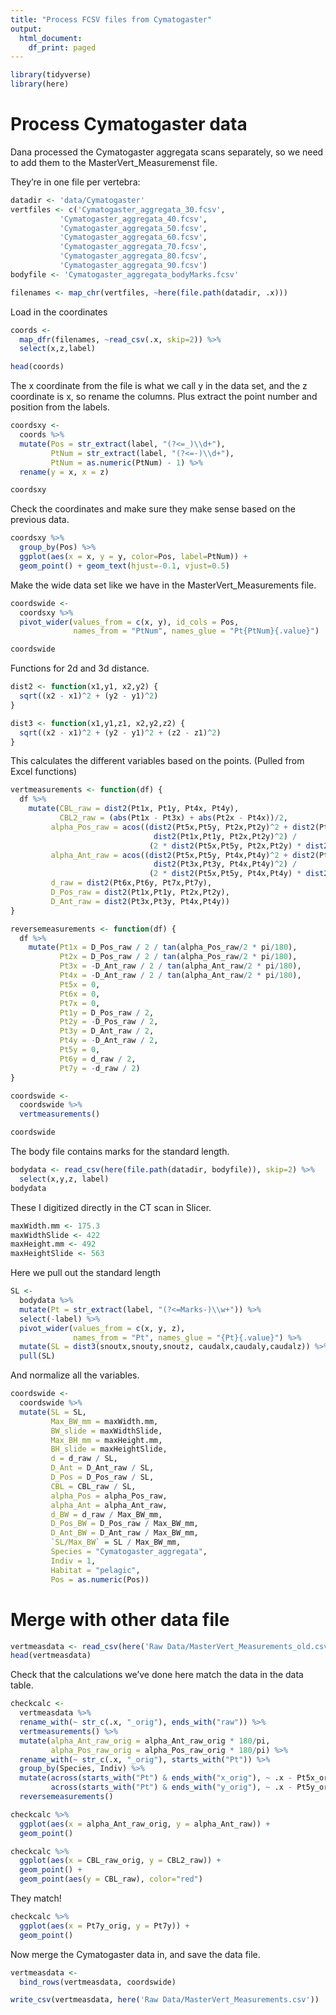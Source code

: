 ```yaml
---
title: "Process FCSV files from Cymatogaster"
output:
  html_document:
    df_print: paged
---
```


```r
library(tidyverse)
library(here)
```

# Process Cymatogaster data

Dana processed the Cymatogaster aggregata scans separately, so we need to add them to the MasterVert_Measuremenst file.

They're in one file per vertebra:
```r
datadir <- 'data/Cymatogaster'
vertfiles <- c('Cymatogaster_aggregata_30.fcsv',
           'Cymatogaster_aggregata_40.fcsv',
           'Cymatogaster_aggregata_50.fcsv',
           'Cymatogaster_aggregata_60.fcsv',
           'Cymatogaster_aggregata_70.fcsv',
           'Cymatogaster_aggregata_80.fcsv',
           'Cymatogaster_aggregata_90.fcsv')
bodyfile <- 'Cymatogaster_aggregata_bodyMarks.fcsv'
```

```r
filenames <- map_chr(vertfiles, ~here(file.path(datadir, .x)))
```

Load in the coordinates
```r
coords <-
  map_dfr(filenames, ~read_csv(.x, skip=2)) %>%
  select(x,z,label)
```

```r
head(coords)
```
The x coordinate from the file is what we call y in the data set, and the z coordinate is x, so rename the columns. Plus extract the point number and position from the labels.
```r
coordsxy <-
  coords %>%
  mutate(Pos = str_extract(label, "(?<=_)\\d+"),
         PtNum = str_extract(label, "(?<=-)\\d+"),
         PtNum = as.numeric(PtNum) - 1) %>%
  rename(y = x, x = z)

coordsxy
```
Check the coordinates and make sure they make sense based on the previous data.
```r
coordsxy %>%
  group_by(Pos) %>%
  ggplot(aes(x = x, y = y, color=Pos, label=PtNum)) +
  geom_point() + geom_text(hjust=-0.1, vjust=0.5)
```

Make the wide data set like we have in the MasterVert_Measurements file.
```r
coordswide <-
  coordsxy %>%
  pivot_wider(values_from = c(x, y), id_cols = Pos,
              names_from = "PtNum", names_glue = "Pt{PtNum}{.value}")

coordswide
```

Functions for 2d and 3d distance.
```r
dist2 <- function(x1,y1, x2,y2) {
  sqrt((x2 - x1)^2 + (y2 - y1)^2)
}

dist3 <- function(x1,y1,z1, x2,y2,z2) {
  sqrt((x2 - x1)^2 + (y2 - y1)^2 + (z2 - z1)^2)
}
```

This calculates the different variables based on the points. (Pulled from Excel functions)
```r
vertmeasurements <- function(df) {
  df %>%
    mutate(CBL_raw = dist2(Pt1x, Pt1y, Pt4x, Pt4y),
           CBL2_raw = (abs(Pt1x - Pt3x) + abs(Pt2x - Pt4x))/2,
         alpha_Pos_raw = acos((dist2(Pt5x,Pt5y, Pt2x,Pt2y)^2 + dist2(Pt5x,Pt5y, Pt1x,Pt1y)^2 -
                                dist2(Pt1x,Pt1y, Pt2x,Pt2y)^2) / 
                               (2 * dist2(Pt5x,Pt5y, Pt2x,Pt2y) * dist2(Pt5x,Pt5y, Pt1x,Pt1y))) * 180/pi,
         alpha_Ant_raw = acos((dist2(Pt5x,Pt5y, Pt4x,Pt4y)^2 + dist2(Pt5x,Pt5y, Pt3x,Pt3y)^2 -
                                dist2(Pt3x,Pt3y, Pt4x,Pt4y)^2) / 
                               (2 * dist2(Pt5x,Pt5y, Pt4x,Pt4y) * dist2(Pt5x,Pt5y, Pt3x,Pt3y))) * 180/pi,
         d_raw = dist2(Pt6x,Pt6y, Pt7x,Pt7y),
         D_Pos_raw = dist2(Pt1x,Pt1y, Pt2x,Pt2y),
         D_Ant_raw = dist2(Pt3x,Pt3y, Pt4x,Pt4y))
}

reversemeasurements <- function(df) {
  df %>%
    mutate(Pt1x = D_Pos_raw / 2 / tan(alpha_Pos_raw/2 * pi/180),
           Pt2x = D_Pos_raw / 2 / tan(alpha_Pos_raw/2 * pi/180),
           Pt3x = -D_Ant_raw / 2 / tan(alpha_Ant_raw/2 * pi/180),
           Pt4x = -D_Ant_raw / 2 / tan(alpha_Ant_raw/2 * pi/180),
           Pt5x = 0,
           Pt6x = 0,
           Pt7x = 0,
           Pt1y = D_Pos_raw / 2,
           Pt2y = -D_Pos_raw / 2,
           Pt3y = D_Ant_raw / 2,
           Pt4y = -D_Ant_raw / 2,
           Pt5y = 0,
           Pt6y = d_raw / 2,
           Pt7y = -d_raw / 2)
}
```

```r
coordswide <-
  coordswide %>% 
  vertmeasurements()

coordswide
```
The body file contains marks for the standard length.
```r
bodydata <- read_csv(here(file.path(datadir, bodyfile)), skip=2) %>%
  select(x,y,z, label)
bodydata
```

These I digitized directly in the CT scan in Slicer.
```r
maxWidth.mm <- 175.3
maxWidthSlide <- 422
maxHeight.mm <- 492
maxHeightSlide <- 563
```

Here we pull out the standard length
```r
SL <-
  bodydata %>%
  mutate(Pt = str_extract(label, "(?<=Marks-)\\w+")) %>%
  select(-label) %>%
  pivot_wider(values_from = c(x, y, z), 
              names_from = "Pt", names_glue = "{Pt}{.value}") %>%
  mutate(SL = dist3(snoutx,snouty,snoutz, caudalx,caudaly,caudalz)) %>%
  pull(SL)
```

And normalize all the variables.
```r
coordswide <-
  coordswide %>%
  mutate(SL = SL,
         Max_BW_mm = maxWidth.mm,
         BW_slide = maxWidthSlide,
         Max_BH_mm = maxHeight.mm,
         BH_slide = maxHeightSlide,
         d = d_raw / SL,
         D_Ant = D_Ant_raw / SL,
         D_Pos = D_Pos_raw / SL,
         CBL = CBL_raw / SL,
         alpha_Pos = alpha_Pos_raw,
         alpha_Ant = alpha_Ant_raw,
         d_BW = d_raw / Max_BW_mm,
         D_Pos_BW = D_Pos_raw / Max_BW_mm,
         D_Ant_BW = D_Ant_raw / Max_BW_mm,
         `SL/Max_BW` = SL / Max_BW_mm,
         Species = "Cymatogaster_aggregata",
         Indiv = 1,
         Habitat = "pelagic",
         Pos = as.numeric(Pos))
```

# Merge with other data file

```r
vertmeasdata <- read_csv(here('Raw Data/MasterVert_Measurements_old.csv'))
head(vertmeasdata)
```

Check that the calculations we've done here match the data in the data table.
```r
checkcalc <-
  vertmeasdata %>%
  rename_with(~ str_c(.x, "_orig"), ends_with("raw")) %>%
  vertmeasurements() %>%
  mutate(alpha_Ant_raw_orig = alpha_Ant_raw_orig * 180/pi,
         alpha_Pos_raw_orig = alpha_Pos_raw_orig * 180/pi) %>%
  rename_with(~ str_c(.x, "_orig"), starts_with("Pt")) %>%
  group_by(Species, Indiv) %>%
  mutate(across(starts_with("Pt") & ends_with("x_orig"), ~ .x - Pt5x_orig),
         across(starts_with("Pt") & ends_with("y_orig"), ~ .x - Pt5y_orig)) %>%
  reversemeasurements()
```

```r
checkcalc %>%
  ggplot(aes(x = alpha_Ant_raw_orig, y = alpha_Ant_raw)) +
  geom_point()
```


```r
checkcalc %>%
  ggplot(aes(x = CBL_raw_orig, y = CBL2_raw)) +
  geom_point() +
  geom_point(aes(y = CBL_raw), color="red")
```
They match!

```r
checkcalc %>%
  ggplot(aes(x = Pt7y_orig, y = Pt7y)) +
  geom_point()
```

Now merge the Cymatogaster data in, and save the data file.
```r
vertmeasdata <-
  bind_rows(vertmeasdata, coordswide)
```

```r
write_csv(vertmeasdata, here('Raw Data/MasterVert_Measurements.csv'))
```

